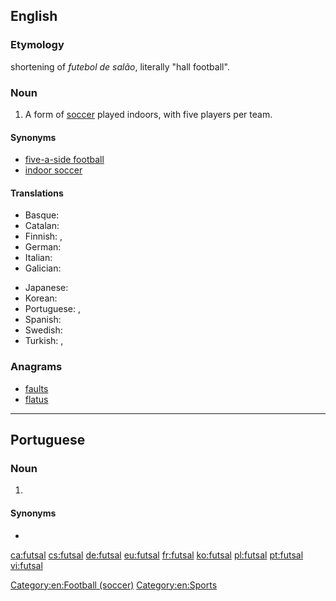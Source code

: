 ==English==
{{wikipedia}}

===Etymology===
{{etyl|pt|en}} shortening of ''futebol de salão'', literally "hall football".

===Noun===
{{en-noun|-}}

# A form of [[soccer]] played indoors, with five players per team.

====Synonyms====
* [[five-a-side football]]
* [[indoor soccer]]

====Translations====
{{trans-top|form of soccer}}
* Basque: {{t|eu|areto-futbol}}
* Catalan: {{t+|ca|futbol sala|m}}
* Finnish: {{t|fi|salijalkapallo}}, {{t|fi|futsal}}
* German: {{t+|de|Futsal|m}}
* Italian: {{t|it|calcetto|m}}
* Galician: {{t|gl|fútbol sala}}
{{trans-mid}}
* Japanese: {{t|ja|フットサル|tr=futtosaru|sc=Jpan}}
* Korean: {{t+|ko|풋살|sc=Kore}}
* Portuguese: {{t+|pt|futsal}}, {{t+|pt|futebol de salão}}
* Spanish: {{t|es|fútbol sala}}
* Swedish: {{t|sv|futsal}}
* Turkish: {{t|tr|futsal}}, {{t|tr|salon futbolu}}
{{trans-bottom}}

===Anagrams===
* [[faults#English|faults]]
* [[flatus#English|flatus]]

[[Category:en:Football (soccer)]]
[[Category:en:Sports]]

----

==Portuguese==

===Noun===
{{pt-noun|m|-}}

# {{l|en|futsal}} {{gloss|form of soccer}}

====Synonyms====
* {{l|pt|futebol de salão}}

[[ca:futsal]]
[[cs:futsal]]
[[de:futsal]]
[[eu:futsal]]
[[fr:futsal]]
[[ko:futsal]]
[[pl:futsal]]
[[pt:futsal]]
[[vi:futsal]]